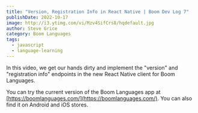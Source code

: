 ```yaml
---
title: "Version, Registration Info in React Native | Boom Dev Log 7"
publishDate: 2022-10-17
image: http://i3.ytimg.com/vi/Mzv4SifCrs8/hqdefault.jpg
author: Steve Grice
category: Boom Languages
tags:
  - javascript
  - language-learning
---
```


In this video, we get our hands dirty and implement the "version" and "registration info" endpoints in the new React Native client for Boom Languages.


<BlogYoutubeVideo videoId="Mzv4SifCrs8" />

You can try the current version of the Boom Languages app at [https://boomlanguages.com/](https://boomlanguages.com/). You can also find it on Android and iOS stores.
